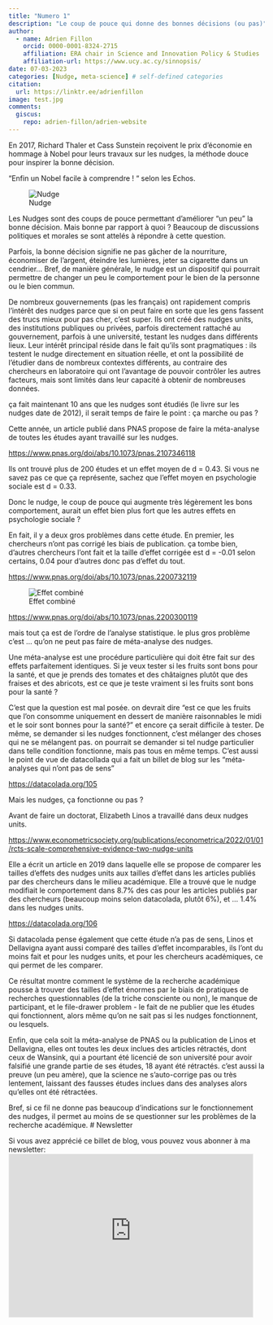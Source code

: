 ```yaml
---
title: "Numero 1"
description: "Le coup de pouce qui donne des bonnes décisions (ou pas)"
author:
  - name: Adrien Fillon
    orcid: 0000-0001-8324-2715
    affiliation: ERA chair in Science and Innovation Policy & Studies 
    affiliation-url: https://www.ucy.ac.cy/sinnopsis/ 
date: 07-03-2023
categories: [Nudge, meta-science] # self-defined categories
citation:
  url: https://linktr.ee/adrienfillon
image: test.jpg
comments:
  giscus:
    repo: adrien-fillon/adrien-website
---
```


En 2017, Richard Thaler et Cass Sunstein reçoivent le prix d’économie en hommage à Nobel pour leurs travaux sur les nudges, la méthode douce pour inspirer la bonne décision.

“Enfin un Nobel facile à comprendre ! “ selon les Echos.

![Nudge](nudge.jpg)

Les Nudges sont des coups de pouce permettant d’améliorer “un peu” la bonne décision. Mais bonne par rapport à quoi ? Beaucoup de discussions politiques et morales se sont attelés à répondre à cette question.

Parfois, la bonne décision signifie ne pas gâcher de la nourriture, économiser de l’argent, éteindre les lumières, jeter sa cigarette dans un cendrier… Bref, de manière générale, le nudge est un dispositif qui pourrait permettre de changer un peu le comportement pour le bien de la personne ou le bien commun.

De nombreux gouvernements (pas les français) ont rapidement compris l’intérêt des nudges parce que si on peut faire en sorte que les gens fassent des trucs mieux pour pas cher, c’est super. Ils ont créé des nudges units, des institutions publiques ou privées, parfois directement rattaché au gouvernement, parfois à une université, testant les nudges dans différents lieux. Leur intérêt principal réside dans le fait qu’ils sont pragmatiques : ils testent le nudge directement en situation réelle, et ont la possibilité de l’étudier dans de nombreux contextes différents, au contraire des chercheurs en laboratoire qui ont l’avantage de pouvoir contrôler les autres facteurs, mais sont limités dans leur capacité à obtenir de nombreuses données.

ça fait maintenant 10 ans que les nudges sont étudiés (le livre sur les nudges date de 2012), il serait temps de faire le point : ça marche ou pas ?

Cette année, un article publié dans PNAS propose de faire la méta-analyse de toutes les études ayant travaillé sur les nudges.

[https://www.pnas.org/doi/abs/10.1073/pnas.2107346118](https://www.pnas.org/doi/abs/10.1073/pnas.2107346118)

Ils ont trouvé plus de 200 études et un effet moyen de d = 0.43. Si vous ne savez pas ce que ça représente, sachez que l’effet moyen en psychologie sociale est d = 0.33.

Donc le nudge, le coup de pouce qui augmente très légèrement les bons comportement, aurait un effet bien plus fort que les autres effets en psychologie sociale ?

En fait, il y a deux gros problèmes dans cette étude. En premier, les chercheurs n’ont pas corrigé les biais de publication. ça tombe bien, d’autres chercheurs l’ont fait et la taille d’effet corrigée est d = -0.01 selon certains, 0.04 pour d’autres donc pas d’effet du tout.

[https://www.pnas.org/doi/abs/10.1073/pnas.2200732119](https://www.pnas.org/doi/abs/10.1073/pnas.2200732119)

![Effet combiné](cohend.jpg)

[https://www.pnas.org/doi/abs/10.1073/pnas.2200300119](https://www.pnas.org/doi/abs/10.1073/pnas.2200300119)

mais tout ça est de l’ordre de l’analyse statistique. le plus gros problème c’est … qu’on ne peut pas faire de méta-analyse des nudges.

Une méta-analyse est une procédure particulière qui doit être fait sur des effets parfaitement identiques. Si je veux tester si les fruits sont bons pour la santé, et que je prends des tomates et des châtaignes plutôt que des fraises et des abricots, est ce que je teste vraiment si les fruits sont bons pour la santé ?

C’est que la question est mal posée. on devrait dire “est ce que les fruits que l’on consomme uniquement en dessert de manière raisonnables le midi et le soir sont bonnes pour la santé?” et encore ça serait difficile à tester. De même, se demander si les nudges fonctionnent, c’est mélanger des choses qui ne se mélangent pas. on pourrait se demander si tel nudge particulier dans telle condition fonctionne, mais pas tous en même temps. C’est aussi le point de vue de datacollada qui a fait un billet de blog sur les “méta-analyses qui n’ont pas de sens”

[https://datacolada.org/105](https://datacolada.org/105)

Mais les nudges, ça fonctionne ou pas ?

Avant de faire un doctorat, Elizabeth Linos a travaillé dans deux nudges units. 

[https://www.econometricsociety.org/publications/econometrica/2022/01/01/rcts-scale-comprehensive-evidence-two-nudge-units](https://www.econometricsociety.org/publications/econometrica/2022/01/01/rcts-scale-comprehensive-evidence-two-nudge-units)

Elle a écrit un article en 2019 dans laquelle elle se propose de comparer les tailles d’effets des nudges units aux tailles d’effet dans les articles publiés par des chercheurs dans le milieu académique. Elle a trouvé que le nudge modifiait le comportement dans 8.7% des cas pour les articles publiés par des chercheurs (beaucoup moins selon datacolada, plutôt 6%), et … 1.4% dans les nudges units.

[https://datacolada.org/106](https://datacolada.org/106)

Si datacolada pense également que cette étude n’a pas de sens, Linos et Dellavigna ayant aussi comparé des tailles d’effet incomparables, ils l’ont du moins fait et pour les nudges units, et pour les chercheurs académiques, ce qui permet de les comparer.

Ce résultat montre comment le système de la recherche académique pousse à trouver des tailles d’effet énormes par le biais de pratiques de recherches questionnables (de la triche consciente ou non), le manque de participant, et le file-drawer problem - le fait de ne publier que les études qui fonctionnent, alors même qu’on ne sait pas si les nudges fonctionnent, ou lesquels.

Enfin, que cela soit la méta-analyse de PNAS ou la publication de Linos et Dellavigna, elles ont toutes les deux inclues des articles rétractés, dont ceux de Wansink, qui a pourtant été licencié de son université pour avoir falsifié une grande partie de ses études, 18 ayant été rétractés. c’est aussi la preuve (un peu amère), que la science ne s’auto-corrige pas ou très lentement, laissant des fausses études inclues dans des analyses alors qu’elles ont été rétractées.

Bref, si ce fil ne donne pas beaucoup d’indications sur le fonctionnement des nudges, il permet au moins de se questionner sur les problèmes de la recherche académique.
# Newsletter

Si vous avez apprécié ce billet de blog, vous pouvez vous abonner à ma newsletter: <iframe src="https://psychopapers.kessel.media/embed" width="480" height="320"
    style="border:1px solid #EEE; background:white;"
    frameborder="0"
    scrolling="no" style="margin: 0; border-radius: 0px !important; background-color: transparent; height: 75px; width: 90%;"></iframe>
